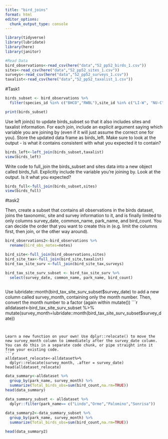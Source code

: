 ```yaml
---
title: "bird_joins"
format: html
editor_options: 
  chunk_output_type: console
---
```


```r
library(tidyverse)
library(lubridate)
library(here)
library(janitor)
```



```r
#Read Data
bird_observations<-read_csv(here("data","52_pp52_birds_1.csv"))
sites<-read_csv(here("data","52_pp52_sites_1.csv"))
surveys<-read_csv(here("data","52_pp52_surveys_1.csv"))
taxalist<-read_csv(here("data","52_pp52_taxalist_1.csv"))
```
#Task1
```r

birds_subset <- bird_observations %>%
  filter(species_id %in% c("BHCO","RWBL"),site_id %in% c("LI-W", "NU-C"))

print(birds_subset)
```

Use left join(s) to update birds_subset so that it also includes sites and taxalist information. For each join, include an explicit argument saying which variable you are joining by (even if it will just assume the correct one for you). Store the updated data frame as birds_left. Make sure to look at the output - is what it contains consistent with what you expected it to contain?

```r
birds_left<-left_join(birds_subset,taxalist)
view(birds_left)
```

Write code to full_join the birds_subset and sites data into a new object called birds_full. Explicitly include the variable you’re joining by. Look at the output. Is it what you expected?

```r
birds_full<-full_join(birds_subset,sites)
view(birds_full)
```

#task2



Then, create a subset that contains all observations in the birds dataset, joins the taxonomic, site and survey information to it, and is finally limited to only columns survey_date, common_name, park_name, and bird_count. You can decide the order that you want to create this in (e.g. limit the columns first, then join, or the other way around).


```r
bird_observations2<-bird_observations %>%
  rename(bird_obs_notes=notes)

bird_site<-full_join(bird_observations,sites)
bird_site_tax<-full_join(bird_site,taxalist)
bird_tax_site_surv <-full_join(bird_site_tax,surveys)

bird_tax_site_surv_subset <- bird_tax_site_surv %>%
  select(survey_date, common_name, park_name, bird_count)
  
```
Use lubridate::month(bird_tax_site_surv_subset$survey_date) to add a new column called survey_month, containing only the month number. Then, convert the month number to a factor (again within mutate())
```r

alldataset<-bird_tax_site_surv_subset %>%
  mutate(survey_month=lubridate::month(bird_tax_site_surv_subset$survey_date))
```


Learn a new function on your own! Use dplyr::relocate() to move the new survey_month column to immediately after the survey_date column. You can do this in a separate code chunk, or pipe straight into it from your existing code.
```r
alldataset_relocate<-alldataset%>%
  dplyr::relocate(survey_month, .after = survey_date)
head(alldataset_relocate)
```



```r
data_summary<-alldataset %>%
  group_by(park_name, survey_month) %>%
  summarize(Total_birds_obs=sum(bird_count,na.rm=TRUE))
head(data_summary)

data_summary_subset <- alldataset %>%
  dplyr::filter(park_name== c("Lindo","Orme","Palomino","Sonrisa"))
                
data_summary2<-data_summary_subset %>%
  group_by(park_name, survey_month) %>%
  summarize(Total_birds_obs=sum(bird_count,na.rm=TRUE))

head(data_summary2)
```

